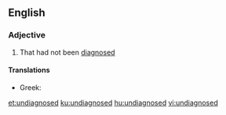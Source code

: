 ==English==

===Adjective===
{{en-adj|-}}

# {{lb|en|of a disease or condition}} That had not been [[diagnose]]d

====Translations====
{{trans-top|not diagnosed}}
* Greek: {{t+|el|αδιάγνωστος}}
{{trans-mid}}
{{trans-bottom}}

[[et:undiagnosed]]
[[ku:undiagnosed]]
[[hu:undiagnosed]]
[[vi:undiagnosed]]